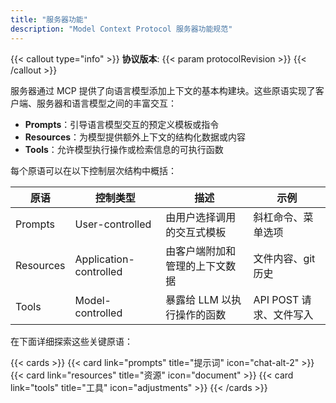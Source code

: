 ```yaml
---
title: "服务器功能"
description: "Model Context Protocol 服务器功能规范"
---
```


{{< callout type="info" >}} **协议版本**: {{< param protocolRevision >}}
{{< /callout >}}

服务器通过 MCP 提供了向语言模型添加上下文的基本构建块。这些原语实现了客户端、服务器和语言模型之间的丰富交互：

- **Prompts**：引导语言模型交互的预定义模板或指令
- **Resources**：为模型提供额外上下文的结构化数据或内容
- **Tools**：允许模型执行操作或检索信息的可执行函数

每个原语可以在以下控制层次结构中概括：

| 原语 | 控制类型 | 描述 | 示例 |
| --- | --- | --- | --- |
| Prompts | User-controlled | 由用户选择调用的交互式模板 | 斜杠命令、菜单选项 |
| Resources | Application-controlled | 由客户端附加和管理的上下文数据 | 文件内容、git 历史 |
| Tools | Model-controlled | 暴露给 LLM 以执行操作的函数 | API POST 请求、文件写入 |

在下面详细探索这些关键原语：

{{< cards >}} {{< card link="prompts" title="提示词" icon="chat-alt-2" >}}
{{< card link="resources" title="资源" icon="document" >}}
{{< card link="tools" title="工具" icon="adjustments" >}} {{< /cards >}}
